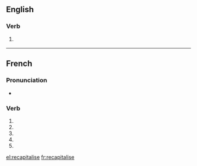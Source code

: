 {{also|recapitalisé}}
==English==

===Verb===
{{en-verb|recapitalises|recapitalising|recapitalised|recapitalised}}

# {{context|British|lang=en}} {{alternative spelling of|recapitalize}}

----

==French==

===Pronunciation===
* {{homophones|lang=fr|recapitalisent|recapitalises}}

===Verb===
{{fr-verb-form}}

# {{conjugation of|recapitaliser||1|s|pres|ind|lang=fr}}
# {{conjugation of|recapitaliser||3|s|pres|ind|lang=fr}}
# {{conjugation of|recapitaliser||1|s|pres|sub|lang=fr}}
# {{conjugation of|recapitaliser||3|s|pres|sub|lang=fr}}
# {{conjugation of|recapitaliser||2|s|imp|lang=fr}}

[[el:recapitalise]]
[[fr:recapitalise]]